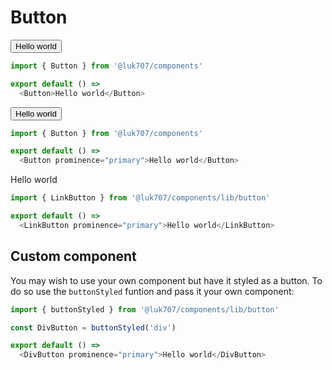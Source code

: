 
# Button



<Button>Hello world</Button>

```js
import { Button } from '@luk707/components'

export default () =>
  <Button>Hello world</Button>
```


<Button prominence="primary">Hello world</Button>

```js
import { Button } from '@luk707/components'

export default () =>
  <Button prominence="primary">Hello world</Button>
```




<LinkButton prominence="primary">Hello world</LinkButton>

```js
import { LinkButton } from '@luk707/components/lib/button'

export default () =>
  <LinkButton prominence="primary">Hello world</LinkButton>
```

## Custom component

You may wish to use your own component but have it styled as a button. To do so use the `buttonStyled` funtion and pass it your own component:

```js
import { buttonStyled } from '@luk707/components/lib/button'

const DivButton = buttonStyled('div')

export default () =>
  <DivButton prominence="primary">Hello world</DivButton>
```
